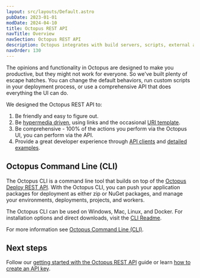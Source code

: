 ```yaml
---
layout: src/layouts/Default.astro
pubDate: 2023-01-01
modDate: 2024-04-10
title: Octopus REST API
navTitle: Overview
navSection: Octopus REST API
description: Octopus integrates with build servers, scripts, external applications and anything else with its REST API.
navOrder: 130
---
```



The opinions and functionality in Octopus are designed to make you productive, but they might not work for everyone. So we've built plenty of escape hatches. You can change the default behaviors, run custom scripts in your deployment process,  or use a comprehensive API that does everything the UI can do.

<RestApi />

We designed the Octopus REST API to:

1. Be friendly and easy to figure out.
2. Be [hypermedia driven](http://en.wikipedia.org/wiki/HATEOAS), using links and the occasional [URI template](http://tools.ietf.org/html/rfc6570).
3. Be comprehensive - 100% of the actions you perform via the Octopus UI, you can perform via the API.
4. Provide a great developer experience through [API clients](#api-clients) and [detailed examples](/docs/octopus-rest-api/examples).

## Octopus Command Line (CLI)

The Octopus CLI is a command line tool that builds on top of the [Octopus Deploy REST API](https://octopus.com/docs/octopus-rest-api). With the Octopus CLI, you can push your application packages for deployment as either zip or NuGet packages, and manage your environments, deployments, projects, and workers.

The Octopus CLI can be used on Windows, Mac, Linux, and Docker. For installation options and direct downloads, visit the [CLI Readme](https://github.com/OctopusDeploy/cli/blob/main/README.md).

For more information see [Octopus Command Line (CLI)](https://octopus.com/docs/octopus-rest-api/cli).

## Next steps

Follow our [getting started with the Octopus REST API](/docs/octopus-rest-api/getting-started) guide or learn [how to create an API key](/docs/octopus-rest-api/how-to-create-an-api-key).